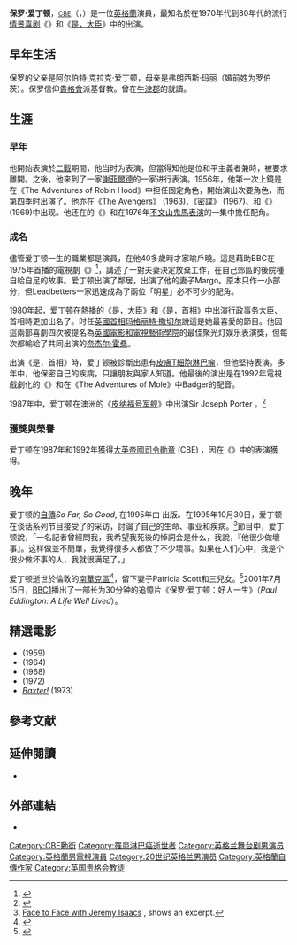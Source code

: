 {{Infobox person
| name         = 保罗·爱丁顿
| image        = James Hacker.jpg
| imagesize    = 200px
| caption      = 在《[[是，大臣|是，大臣]]》中出演[[吉姆·哈克|吉姆·哈克]]
| birth_name    =
| birth_date    = {{birth date|1927|6|18|df=y}}
| birth_place   = {{GBR}}[[倫敦|倫敦]]
| death_date    = {{death date and age|1995|11|4|1927|6|18|df=y}}
| death_place   = {{GBR}}[[倫敦|倫敦]] 
| death_cause  = [[淋巴癌|淋巴癌]]
| occupation   = 演員
| yearsactive  = 1940年代 - 1995年
| spouse       = Patricia Scott<br>（1952年结婚）
| children = 4
}}
'''保罗·爱丁顿'''，<small>[[大英帝國勳章|CBE]]</small>（{{lang-en|Paul Eddington}}，{{bd|1927年|6月18日|1995年|11月4日}}）是一位[[英格蘭人|英格蘭]]演員，最知名於在1970年代到80年代的流行[[情景喜剧|情景喜剧]]《{{link-en|古德的生活|The Good Life (1975 TV series)|}}》和《[[是，大臣|是，大臣]]》中的出演。

==早年生活==
保罗的父亲是阿尔伯特·克拉克·爱丁顿，母亲是弗朗西斯·玛丽（婚前姓为罗伯茨）。保罗信仰[[貴格會|貴格會]]派基督教。曾在[[牛津郡|牛津郡]]{{link-en|西伯福德弗里斯|Sibford Ferris|}}的{{link-en|西伯福德学校|Sibford School|}}就讀。

==生涯==
=== 早年 ===
他開始表演於[[二戰|二戰]]期間，他当时为{{tsl|en|Entertainments National Service Association|娱乐服役协会}}表演，但當得知他是位和平主義者兼{{link-en|出於道義原因而拒服兵役者|conscientious objector|}}時，被要求離開。之後，他來到了一家[[謝菲爾德|謝菲爾德]]的一家{{link-en|保留剧目剧院|Repertory theatre|}}进行表演。1956年，他第一次上鏡是在{{link-en|怪盗罗宾逊 (电视剧)|The Adventures of Robin Hood (TV series)|怪盗罗宾逊}}《The Adventures of Robin Hood》中担任固定角色，開始演出次要角色，而第四季时出演了{{link-en|威尔斯·佳利|Will Scarlet|}}。他亦在《[[復仇者_(電視劇)|The Avengers]]》 (1963)、《[[密諜|密諜]]》 (1967)、和《{{tsl|en|The Champions|The Champions|冠军们}}》 (1969)中出现。他还在{{tsl|en|Hammer Film Productions|咸马电影制作公司}}的《{{tsl|en|The Devil Rides Out (film)|魔鬼出击}}》和在1976年[[不文山鬼馬表演|不文山鬼馬表演]]的一集中擔任配角。

===成名===
儘管爱丁顿一生的職業都是演員，在他40多歲時才家喻戶曉。這是藉助BBC在1975年首播的電視劇《{{tsl|en|The Good Life (1975 TV series)|美好生活}}》<ref>{{cite news | url=http://www.independent.co.uk/news/people/obituary-paul-eddington-1580768.html | location=London | work=The Independent | first=Adam | last=Benedick | title=OBITUARY: Paul Eddington | date=7 November 1995 | accessdate=2011-07-31 | archive-date=2020-10-27 | archive-url=https://web.archive.org/web/20201027140634/https://www.independent.co.uk/news/people/obituary-paul-eddington-1580768.html | dead-url=no }}</ref>，講述了一對夫妻決定放棄工作，在自己郊區的後院種自給自足的故事。爱丁顿出演了鄰居{{tsl|en|The Good Life (1975 TV series)#Jerry Leadbetter|杰瑞·莱德贝特}}，{{tsl|en|Penelope Keith|佩内洛普·基思}}出演了他的妻子Margo。原本只作一小部分，但Leadbetters一家迅速成為了兩位「明星」必不可少的配角。

1980年起，爱丁顿在熱播的《[[是，大臣|是，大臣]]》和《是，首相》中出演行政事务大臣、首相{{tsl|en|Jim Hacker|吉姆•哈克}}時更加出名了。时任[[英國首相|英國首相]][[玛格丽特·撒切尔|玛格丽特·撒切尔]]說這是她最喜愛的節目。他因這兩部喜劇四次被提名為[[英國電影和電視藝術學院|英國電影和電視藝術學院]]的最佳聚光灯娱乐表演獎，但每次都輸給了共同出演的[[奈杰尔·霍桑|奈杰尔·霍桑]]。

出演《是，首相》時，爱丁顿被診斷出患有[[皮膚T細胞淋巴瘤|皮膚T細胞淋巴瘤]]，但他堅持表演。多年中，他保密自己的疾病，只讓朋友與家人知道。他最後的演出是在1992年電視戲劇化的《{{tsl|en|The Camomile Lawn|甘菊草坪}}》和在《The Adventures of Mole》中Badger的配音。

1987年中，爱丁顿在澳洲的《[[皮纳福号军舰|皮纳福号军舰]]》中出演Sir Joseph Porter 。<ref>{{Cite web |url=http://www.essgee.com/html/PinaforeVersion.html |title=Pinafore |accessdate=2011-07-31 |archive-date=2016-11-07 |archive-url=https://web.archive.org/web/20161107101821/http://www.essgee.com/html/PinaforeVersion.html |dead-url=no }}</ref>

===獲獎與榮譽===

爱丁顿在1987年和1992年獲得[[大英帝國勳章|大英帝國司令勛章]] (CBE) ，因在《{{tsl|en|No Man's Land (play)|无人区}}》中的表演獲得{{tsl|en|Critics' Circle Theatre Awards|评论界戏剧奖}}。

==晚年==
爱丁顿的[[自傳|自傳]]''So Far, So Good'', 在1995年由{{tsl|en|Hodder & Stoughton|Hodder & Stoughton}} 出版。在1995年10月30日，爱丁顿在谈话系列节目{{link-en|面对面 (英国电视节目)|Face to Face (British TV series)|面对面}}接受了{{link-en|杰里米·艾萨克|Jeremy Isaacs}}的采访，討論了自己的生命、事业和疾病。<ref>[http://www.tv-ark.org.uk/mivana/mediaplayer.php?id=d5dd177fc5d8f5948920639c0a6875b8&media=facetoface1995&type=mp4 Face to Face with Jeremy Isaacs] {{Wayback|url=http://www.tv-ark.org.uk/mivana/mediaplayer.php?id=d5dd177fc5d8f5948920639c0a6875b8&media=facetoface1995&type=mp4 |date=20110927004102 }}, shows an excerpt.</ref>節目中，爱丁顿說，「一名記者曾經問我，我希望我死後的悼詞会是什么，我說，『他很少做壞事』。这样做並不簡單，我覺得很多人都做了不少壞事。如果在人们心中，我是个很少做坏事的人，我就很满足了。」

爱丁顿逝世於倫敦的[[南華克區|南華克區]]<ref>{{Cite web |url=http://www.findmypast.co.uk/BirthsMarriagesDeaths.jsp |title=Deaths England and Wales 1984-2006 |accessdate=2011-07-31 |archive-date=2011-08-22 |archive-url=https://web.archive.org/web/20110822003653/http://www.findmypast.co.uk/BirthsMarriagesDeaths.jsp |dead-url=no }}</ref>，留下妻子Patricia Scott和三兒女。<ref>{{tsl|en|Who's Who (UK)|Who's Who 2009}}</ref>2001年7月15日，[[BBC1|BBC1]]播出了一部长为30分钟的追憶片《保罗·爱丁顿：好人一生》（''Paul Eddington: A Life Well Lived''）。

==精選電影==
* ''{{tsl|en|Jet Storm|Jet Storm}}'' (1959)
* ''{{tsl|en|Ring of Spies|Ring of Spies}}'' (1964)
* ''{{tsl|en|The Devil Rides Out (film)|The Devil Rides Out}}'' (1968)
* ''{{tsl|en|The Amazing Mr Blunden|The Amazing Mr Blunden}}'' (1972)
* ''[[B:en:axter!|Baxter!]]'' (1973)

==參考文献==
{{reflist}}

== 延伸閱讀 ==
* {{cite book |last= Eddington |first= Paul | title= So Far, So Good: The Autobiography |url= https://archive.org/details/sofarsogoodautob0000eddi_c7g8 |publisher= [[Trafalgar_Square_Publishing|Trafalgar Square Publishing]] |isbn= 978-0-340-63837-8 |date=March 1996}}

== 外部連結==
* {{imdb name|0248844|Paul Eddington}}

{{Yes Minister}}

{{Authority control}}
{{DEFAULTSORT:Eddington, Paul}}
[[Category:CBE勳銜|Category:CBE勳銜]]
[[Category:罹患淋巴癌逝世者|Category:罹患淋巴癌逝世者]]
[[Category:英格兰舞台剧男演员|Category:英格兰舞台剧男演员]]
[[Category:英格蘭男電視演員|Category:英格蘭男電視演員]]
[[Category:20世纪英格兰男演员|Category:20世纪英格兰男演员]]
[[Category:英格蘭自傳作家|Category:英格蘭自傳作家]]
[[Category:英国贵格会教徒|Category:英国贵格会教徒]]
